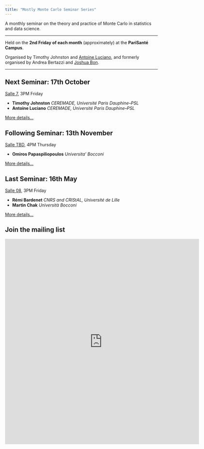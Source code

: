 ```yaml
---
title: "Mostly Monte Carlo Seminar Series"
---
```


A monthly seminar on the theory and practice of Monte Carlo in statistics and data science.

------------------------------------------------------------------------

Held on the **2nd Friday of each month** (approximately) at the **PariSanté Campus**.

Organised by Timothy Johnston and [Antoine Luciano](https://sites.google.com/view/aluciano), and formerly organised by Andrea Bertazzi and [Joshua Bon](https://bonstats.github.io).

------------------------------------------------------------------------

::: callout-note

## Next Seminar: 17th October

[Salle 7](psc_rooms.qmd), 3PM Friday

-  **Timothy Johnston** *CEREMADE, Université Paris Dauphine--PSL*
-  **Antoine Luciano** *CEREMADE, Université Paris Dauphine--PSL*

[More details...](sem/2025/s2025_10.qmd)
:::

::: callout-note

## Following Seminar: 13th November

[Salle TBD](psc_rooms.qmd), 4PM Thursday

-  **Omiros Papaspiliopoulos** *Universita' Bocconi*

[More details...](sem/2025/s2025_11.qmd)
:::


::: callout-note

## Last Seminar: 16th May

[Salle 08](psc_rooms.qmd), 3PM Friday

-  **Rémi Bardenet** *CNRS and CRIStAL, Université de Lille*
-  **Martin Chak** *Università Bocconi*

[More details...](sem/2025/s2025_05.qmd)
:::

## Join the mailing list

<iframe src="https://docs.google.com/forms/d/e/1FAIpQLSeYfJCkKc8sO4SR8qemic3ctTwcoRcmCrapRHIIT-BFA3-pEA/viewform?embedded=true" width="640" height="676" frameborder="0" marginheight="0" marginwidth="0">

Loading...

</iframe>
